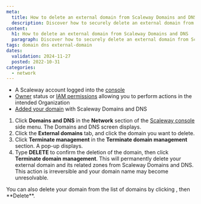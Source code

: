 ```yaml
---
meta:
  title: How to delete an external domain from Scaleway Domains and DNS
  description: Discover how to securely delete an external domain from Scaleway's Domains and DNS service. Follow these steps to terminate domain management, ensuring irreversible deletion and removing associated DNS zones.
content:
  h1: How to delete an external domain from Scaleway Domains and DNS
  paragraph: Discover how to securely delete an external domain from Scaleway's Domains and DNS service. Follow these steps to terminate domain management, ensuring irreversible deletion and removing associated DNS zones.
tags: domain dns external-domain
dates:
  validation: 2024-11-27
  posted: 2022-10-31
categories:
  - network
---
```


<Macro id="requirements" />

- A Scaleway account logged into the [console](https://console.scaleway.com)
- [Owner](/iam/concepts/#owner) status or [IAM permissions](/iam/concepts/#permission) allowing you to perform actions in the intended Organization
- [Added your domain](/domains-and-dns/how-to/add-external-domain/) with Scaleway Domains and DNS

1. Click **Domains and DNS** in the **Network** section of the [Scaleway console](https://console.scaleway.com) side menu. The Domains and DNS screen displays.
2. Click the **External domains** tab, and click the domain you want to delete.
3. Click **Terminate management** in the **Terminate domain management** section. A pop-up displays.
4. Type **DELETE** to confirm the deletion of the domain, then click **Terminate domain management**.
    <Message type="important">
      This will permanently delete your external domain and its related zones from Scaleway Domains and DNS. This action is irreversible and your domain name may become unresolvable.
    </Message>

<Message type="tip">
  You can also delete your domain from the list of domains by clicking <Icon name="more" />, then **Delete**.
</Message>


